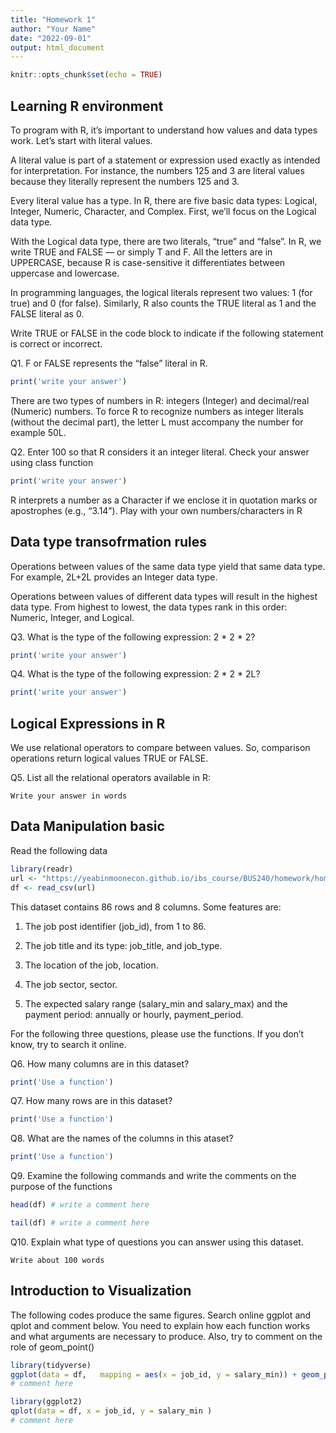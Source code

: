 ```yaml
---
title: "Homework 1"
author: "Your Name"
date: "2022-09-01"
output: html_document
---
```


```r
knitr::opts_chunk$set(echo = TRUE)
```

## Learning R environment

To program with R, it's important to understand how values and data types work. Let's start with literal values. 

A literal value is part of a statement or expression used exactly as intended for interpretation. For instance, the numbers 125 and 3 are literal values because they literally represent the numbers 125 and 3.

Every literal value has a type. In R, there are five basic data types: Logical, Integer, Numeric, Character, and Complex. First, we'll focus on the Logical data type.

With the Logical data type, there are two literals, "true" and "false". In R, we write TRUE and FALSE — or simply T and F. All the letters are in UPPERCASE, because R is case-sensitive it differentiates between uppercase and lowercase.

In programming languages, the logical literals represent two values: 1 (for true) and 0 (for false). Similarly, R also counts the TRUE literal as 1 and the FALSE literal as 0.

Write TRUE or FALSE in the code block to indicate if the following statement is correct or incorrect.

Q1. F or FALSE represents the "false" literal in R.
```r
print('write your answer')

```

There are two types of numbers in R: integers (Integer) and decimal/real (Numeric) numbers. To force R to recognize numbers as integer literals (without the decimal part), the letter L must accompany the number for example 50L.

Q2. Enter 100 so that R considers it an integer literal. Check your answer using class function
```r
print('write your answer')
```

R interprets a number as a Character if we enclose it in quotation marks or apostrophes (e.g., "3.14"). Play with your own numbers/characters in R

## Data type transofrmation rules
Operations between values of the same data type yield that same data type. For example, 2L+2L provides an Integer data type.

Operations between values of different data types will result in the highest data type. From highest to lowest, the data types rank in this order: Numeric, Integer, and Logical.

Q3. What is the type of the following expression: 2 * 2 * 2?
```r
print('write your answer')
```

Q4. What is the type of the following expression: 2 * 2 * 2L?
```r
print('write your answer')
```

## Logical Expressions in R

We use relational operators to compare between values. So, comparison operations return logical values TRUE or FALSE.

Q5. List all the relational operators available in R:
```
Write your answer in words
```

## Data Manipulation basic

Read the following data
```r
library(readr)
url <- "https://yeabinmoonecon.github.io/ibs_course/BUS240/homework/homework1/monster_jobs_clean.csv"
df <- read_csv(url)
```
This dataset contains 86 rows and 8 columns. Some features are:

1. The job post identifier (job_id), from 1 to 86.

2. The job title and its type: job_title, and job_type.

3. The location of the job, location.

4. The job sector, sector.

5. The expected salary range (salary_min and salary_max) and the payment period: annually or hourly, payment_period.

For the following three questions, please use the functions. If you don't know, try to search it online.

Q6. How many columns are in this dataset?
```r
print('Use a function')
```

Q7. How many rows are in this dataset?
```r
print('Use a function')
```

Q8. What are the names of the columns in this ataset?
```r
print('Use a function')
```

Q9. Examine the following commands and write the comments on the purpose of the functions 
```r
head(df) # write a comment here
```
```r
tail(df) # write a comment here
```

Q10. Explain what type of questions you can answer using this dataset.
```
Write about 100 words
```

## Introduction to Visualization
The following codes produce the same figures. Search online ggplot and qplot and comment below. You need to explain how each function works and what arguments are necessary to produce. Also, try to comment on the role of geom_point()
```r
library(tidyverse)
ggplot(data = df,	mapping = aes(x = job_id, y = salary_min)) + geom_point()
# comment here

library(ggplot2)
qplot(data = df, x = job_id, y = salary_min )
# comment here
```